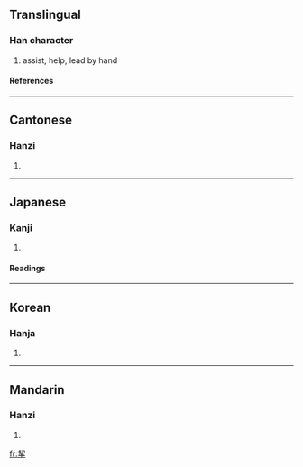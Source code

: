 ==Translingual==
===Han character===
{{Han char|rn=64|rad=手|as=06|sn=10|four=5750<sub>2</sub>|canj=手竹手 (QHQ)}}
# assist, help, lead by hand
====References====
{{Han ref|kx=0429.220|dkj=12035|dj=0779.010|hdz=31863.010|uh=6308|ud=25352|bh=AEB2|bd=44722}}
----
==Cantonese==
===Hanzi===
{{yue-hanzi|jyut=|y=kit3}}
# {{defn|Cantonese}}
----
==Japanese==
===Kanji===
{{ja-kanji|grade=|rs=手06}}
# {{defn|Japanese}} 
====Readings====
{{ja-readings|on=[[けつ]] (ketsu), [[けい]] (kei)|kun=[[ひつさげる]] (hitsusageru)}}
----
==Korean==
===Hanja===
{{ko-hanja|hangeul=[[설]], [[계]]|eumhun=|rv=seol, gye|mr=sŏl, kye|y=sel, kyey}}
# {{defn|Korean}}
----
==Mandarin==
===Hanzi===
{{cmn-hanzi|pin=[[qiè]] (qie4)|wg=ch'ieh<sup>4</sup>}}
# {{defn|Mandarin}}

[[fr:挈]]